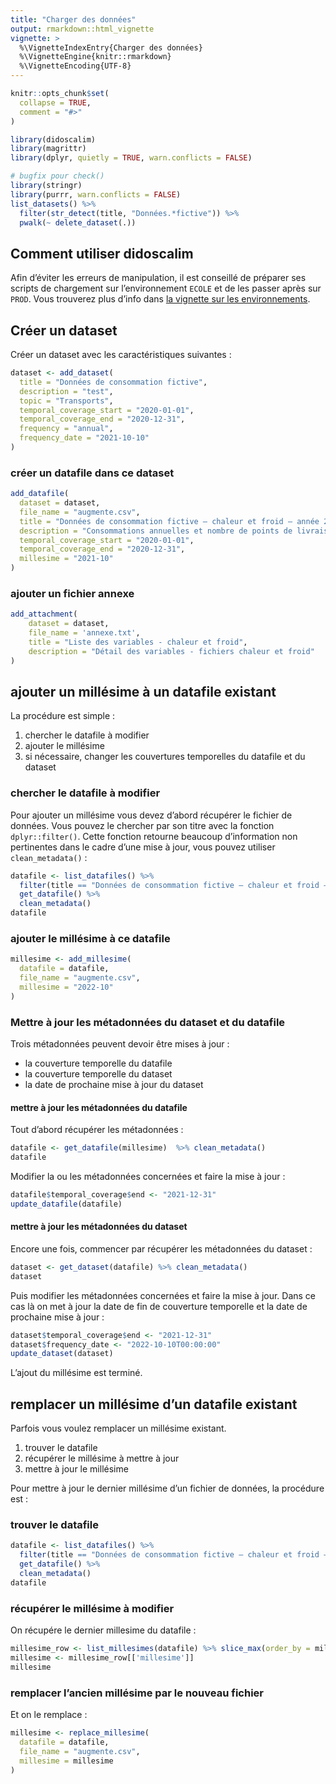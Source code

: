 ```yaml
---
title: "Charger des données"
output: rmarkdown::html_vignette
vignette: >
  %\VignetteIndexEntry{Charger des données}
  %\VignetteEngine{knitr::rmarkdown}
  %\VignetteEncoding{UTF-8}
---
```


```r
knitr::opts_chunk$set(
  collapse = TRUE,
  comment = "#>"
)
```

```r
library(didoscalim)
library(magrittr)
library(dplyr, quietly = TRUE, warn.conflicts = FALSE)
```

```r
# bugfix pour check()
library(stringr)
library(purrr, warn.conflicts = FALSE)
list_datasets() %>% 
  filter(str_detect(title, "Données.*fictive")) %>% 
  pwalk(~ delete_dataset(.))
```


## Comment utiliser didoscalim

Afin d'éviter les erreurs de manipulation, il est conseillé de préparer ses
scripts de chargement sur l'environnement `ECOLE` et de les passer après sur
`PROD`. Vous trouverez plus d'info dans [la vignette sur les
environnements](les-environnements.html).

## Créer un dataset

Créer un dataset avec les caractéristiques suivantes :

```r
dataset <- add_dataset(
  title = "Données de consommation fictive",
  description = "test",
  topic = "Transports",
  temporal_coverage_start = "2020-01-01",
  temporal_coverage_end = "2020-12-31",
  frequency = "annual",
  frequency_date = "2021-10-10"
)
```

### créer un datafile dans ce dataset

```r
add_datafile(
  dataset = dataset,
  file_name = "augmente.csv",
  title = "Données de consommation fictive – chaleur et froid – année 2020",
  description = "Consommations annuelles et nombre de points de livraison",
  temporal_coverage_start = "2020-01-01",
  temporal_coverage_end = "2020-12-31",
  millesime = "2021-10"
)
```
### ajouter un fichier annexe

```r
add_attachment(
    dataset = dataset,
    file_name = 'annexe.txt',
    title = "Liste des variables - chaleur et froid",
    description = "Détail des variables - fichiers chaleur et froid"
)
```

## ajouter un millésime à un datafile existant

La procédure est simple :

1. chercher le datafile à modifier
2. ajouter le millésime
3. si nécessaire, changer les couvertures temporelles du datafile et du dataset

### chercher le datafile à modifier

Pour ajouter un millésime vous devez d'abord récupérer le fichier de données.
Vous pouvez le chercher par son titre avec la fonction `dplyr::filter()`. Cette
fonction retourne beaucoup d'information non pertinentes dans le cadre d'une
mise à jour, vous pouvez utiliser `clean_metadata()` :

```r
datafile <- list_datafiles() %>%
  filter(title == "Données de consommation fictive – chaleur et froid – année 2020") %>%
  get_datafile() %>%
  clean_metadata()
datafile
```

### ajouter le millésime à ce datafile

```r
millesime <- add_millesime(
  datafile = datafile,
  file_name = "augmente.csv",
  millesime = "2022-10"
)
```
### Mettre à jour les métadonnées du dataset et du datafile

Trois métadonnées peuvent devoir être mises à jour :

* la couverture temporelle du datafile
* la couverture temporelle du dataset
* la date de prochaine mise à jour du dataset

#### mettre à jour les métadonnées du datafile

Tout d'abord récupérer les métadonnées :

```r
datafile <- get_datafile(millesime)  %>% clean_metadata()
datafile
```

Modifier la ou les métadonnées concernées et faire la mise à jour :

```r
datafile$temporal_coverage$end <- "2021-12-31"
update_datafile(datafile)
```

#### mettre à jour les métadonnées du dataset

Encore une fois, commencer par récupérer les métadonnées du dataset :

```r
dataset <- get_dataset(datafile) %>% clean_metadata()
dataset
```
Puis modifier les métadonnées concernées et faire la mise à jour. Dans ce cas là
on met à jour la date de fin de couverture temporelle et la date de prochaine
mise à jour :

```r
dataset$temporal_coverage$end <- "2021-12-31"
dataset$frequency_date <- "2022-10-10T00:00:00"
update_dataset(dataset)
```

L'ajout du millésime est terminé.

## remplacer un millésime d'un datafile existant

Parfois vous voulez remplacer un millésime existant.

1. trouver le datafile
1. récupérer le millésime à mettre à jour
1. mettre à jour le millésime

Pour mettre à jour le dernier millésime d'un fichier de données, la procédure est :

### trouver le datafile

```r
datafile <- list_datafiles() %>%
  filter(title == "Données de consommation fictive – chaleur et froid – année 2020") %>%
  get_datafile() %>%
  clean_metadata()
datafile
```
### récupérer le millésime à modifier

On récupére le dernier millesime du datafile :

```r
millesime_row <- list_millesimes(datafile) %>% slice_max(order_by = millesime)
millesime <- millesime_row[['millesime']]
millesime
```

### remplacer l'ancien millésime par le nouveau fichier

Et on le remplace :

```r
millesime <- replace_millesime(
  datafile = datafile,
  file_name = "augmente.csv",
  millesime = millesime
)
```
